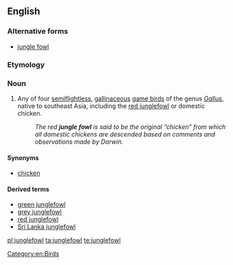 ==English==

===Alternative forms===
* [[jungle fowl]]

===Etymology===
{{compound|jungle|fowl}}

===Noun===
{{en-noun|junglefowl}}

# Any of four [[semiflightless]], [[gallinaceous]] [[game bird]]s of the genus ''[[Gallus]]'', native to southeast Asia, including the [[red junglefowl]] or domestic chicken.
#: ''The red '''jungle fowl''' is said to be the original “chicken” from which all domestic chickens are descended based on comments and observations made by Darwin.''

====Synonyms====
* [[chicken]]

====Derived terms====
* [[green junglefowl]]
* [[grey junglefowl]]
* [[red junglefowl]]
* [[Sri Lanka junglefowl]]

[[Category:en:Birds]]

[[pl:junglefowl]]
[[ta:junglefowl]]
[[te:junglefowl]]